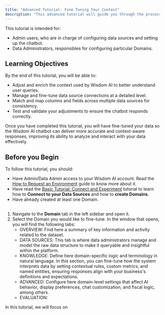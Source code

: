 ```yaml
---
title: "Advanced Tutorial: Fine Tuning Your Context"
description: "This advanced tutorial will guide you through the process of fine-tuning your Wisdom AI data to improve chatbot performance for data analysis. You will learn how to make detailed adjustments to context and data sources, including matching columns and fields to ensure accurate and relevant responses."
---
```


This tutorial is intended for:

- Admin users, who are in charge of configuring data sources and setting up the chatbot.
- Data Administrators, responsibles for configuring particular Domains.

## Learning Objectives

By the end of this tutorial, you will be able to:

- Adjust and enrich the context used by Wisdom AI to better understand user queries.
- Manage and fine-tune data source connections at a detailed level.
- Match and map columns and fields across multiple data sources for consistency.
- Test and validate your adjustments to ensure the chatbot responds correctly.

Once you have completed this tutorial, you will have fine-tuned your data so the Wisdom AI chatbot can deliver more accurate and context-aware responses, improving its ability to analyze and interact with your data effectively.

## Before you Begin

To follow this tutorial, you should:

- Have Admin/Data Admin access to your Wisdom AI account. Read the <u>How to Request an Environment</u> guide to know more about it.
- Have read the <u>Basic Tutorial: Connect and Experiment</u> tutorial to learn how to **Connect to your Data Sources** and how to **create Domains**.
- Have already created at least one Domain.

## 

1. Navigate to the **Domain** tab in the left sidebar and open it.
2. Select the Domain you would like to fine-tune. In the window that opens, you will find the following tabs:
   - OVERVIEW: Find here a summary of key information and activity related to the dataset.
   - DATA SOURCES: This tab is where data administrators manage and model the raw data structure to make it queryable and insightful within the platform.
   - KNOWLEDGE: Define here domain-specific logic and terminology in natural language. In this section, you can fine-tune how the system interprets data by setting contextual rules, custom metrics, and named entities, ensuring responses align with your business's definitions and expectations.
   - ADVANCED: Configure here domain-level settings that affect AI behavior, display preferences, chat customization, and fiscal logic, among others.
   - EVALUATION:

In this tutorial, we will focus on 